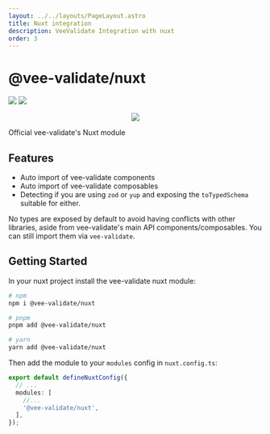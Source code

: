 ```yaml
---
layout: ../../layouts/PageLayout.astro
title: Nuxt integration
description: VeeValidate Integration with nuxt
order: 3
---
```



# @vee-validate/nuxt

<div class="mb-10 w-full flex items-center justify-center">
  <img class="h-40" src="https://github.com/logaretm/vee-validate/raw/main/logo.png">

  <a class="ml-4" href="https://nuxt.com/" target="_blank">
    <img class="h-40" src="https://nuxt.com/assets/design-kit/logo/full-logo-green-dark.png" />
  </a>
</div>

<p align="center">
  <a href="https://github.com/sponsors/logaretm">
    <img src='https://sponsors.logaretm.com/sponsors.svg'>
  </a>
</p>

Official vee-validate's Nuxt module

## Features

- Auto import of vee-validate components
- Auto import of vee-validate composables
- Detecting if you are using `zod` or `yup` and exposing the `toTypedSchema` suitable for either.

<DocTip type="warning">

No types are exposed by default to avoid having conflicts with other libraries, aside from vee-validate's main API components/composables. You can still import them via `vee-validate`.

</DocTip>

## Getting Started

In your nuxt project install the vee-validate nuxt module:

```sh
# npm
npm i @vee-validate/nuxt

# pnpm
pnpm add @vee-validate/nuxt

# yarn
yarn add @vee-validate/nuxt
```

Then add the module to your `modules` config in `nuxt.config.ts`:

```ts
export default defineNuxtConfig({
  // ...
  modules: [
    //...
    '@vee-validate/nuxt',
  ],
});
```
